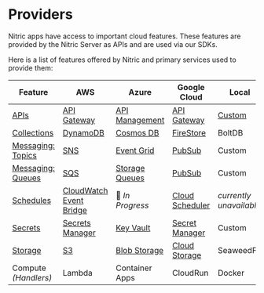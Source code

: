 
# Providers

Nitric apps have access to important cloud features. These features are provided by the Nitric Server as APIs and are used via our SDKs.

Here is a list of features offered by Nitric and primary services used to provide them:

| **Feature**                            | **AWS**                                              | **Azure**                                  | **Google Cloud**                             | **Local**                                               |
| -------------------------------------- | ---------------------------------------------------- | ------------------------------------------ | -------------------------------------------- | ------------------------------------------------------- |
| [APIs](/apis)                          | [API Gateway](./providers/aws/apis)                  | [API Management](./providers/azure/apis)   | [API Gateway](./providers/gcp/apis)          | [Custom](https://github.com/nitrictech/dev-api-gateway) |
| [Collections](/collections)            | [DynamoDB](./providers/aws/collections)              | [Cosmos DB](./providers/azure/collections) | [FireStore](./providers/gcp/collections)     | BoltDB                                                  |
| [Messaging: Topics](/messaging#topics) | [SNS](./providers/aws/topics)                        | [Event Grid](./providers/azure/topics)     | [PubSub](./providers/gcp/topics)             | Custom                                                  |
| [Messaging: Queues](/messaging#queues) | [SQS](./providers/aws/queues)                        | [Storage Queues](./providers/azure/queues) | [PubSub](./providers/gcp/queues)             | Custom                                                  |
| [Schedules](/schedules)                | [CloudWatch Event Bridge](./providers/aws/schedules) | 🚧 _In Progress_                           | [Cloud Scheduler](./providers/gcp/schedules) | _currently unavailable_                                 |
| [Secrets](/secrets)                    | [Secrets Manager](./providers/aws/secrets)           | [Key Vault](./providers/azure/secrets)     | [Secret Manager](./providers/gcp/secrets)    | Custom                                                  |
| [Storage](/storage#buckets)            | [S3](./providers/aws/storage)                        | [Blob Storage](./providers/azure/storage)  | [Cloud Storage](./providers/gcp/storage)     | SeaweedFS                                               |
| Compute _(Handlers)_                   | Lambda                                               | Container Apps                             | CloudRun                                     | Docker                                                  |
